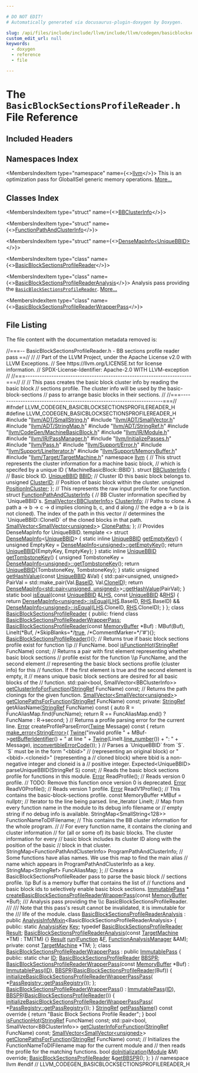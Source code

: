 ```yaml
---

# DO NOT EDIT!
# Automatically generated via docusaurus-plugin-doxygen by Doxygen.

slug: /api/files/include/include/llvm/include/llvm/codegen/basicblocksectionsprofilereader-h
custom_edit_url: null
keywords:
  - doxygen
  - reference
  - file

---
```





# The `BasicBlockSectionsProfileReader.h` File Reference

<DoxygenPage pluginConfig={pluginConfig}>



## Included Headers

<IncludesList>
<IncludesListItem
  filePath="llvm/ADT/SmallString.h"
  permalink="/docs/api/files/include/include/llvm/include/llvm/adt/smallstring-h"
  isLocal="true" />
<IncludesListItem
  filePath="llvm/ADT/SmallVector.h"
  permalink="/docs/api/files/include/include/llvm/include/llvm/adt/smallvector-h"
  isLocal="true" />
<IncludesListItem
  filePath="llvm/ADT/StringMap.h"
  permalink="/docs/api/files/include/include/llvm/include/llvm/adt/stringmap-h"
  isLocal="true" />
<IncludesListItem
  filePath="llvm/ADT/StringRef.h"
  permalink="/docs/api/files/include/include/llvm/include/llvm/adt/stringref-h"
  isLocal="true" />
<IncludesListItem
  filePath="llvm/CodeGen/MachineBasicBlock.h"
  permalink="/docs/api/files/include/include/llvm/include/llvm/codegen/machinebasicblock-h"
  isLocal="true" />
<IncludesListItem
  filePath="llvm/IR/Module.h"
  permalink="/docs/api/files/include/include/llvm/include/llvm/ir/module-h"
  isLocal="true" />
<IncludesListItem
  filePath="llvm/IR/PassManager.h"
  permalink="/docs/api/files/include/include/llvm/include/llvm/ir/passmanager-h"
  isLocal="true" />
<IncludesListItem
  filePath="llvm/InitializePasses.h"
  permalink="/docs/api/files/include/include/llvm/initializepasses-h"
  isLocal="true" />
<IncludesListItem
  filePath="llvm/Pass.h"
  permalink="/docs/api/files/include/include/llvm/pass-h"
  isLocal="true" />
<IncludesListItem
  filePath="llvm/Support/Error.h"
  permalink="/docs/api/files/include/include/llvm/include/llvm/support/error-h"
  isLocal="true" />
<IncludesListItem
  filePath="llvm/Support/LineIterator.h"
  permalink="/docs/api/files/include/include/llvm/include/llvm/support/lineiterator-h"
  isLocal="true" />
<IncludesListItem
  filePath="llvm/Support/MemoryBuffer.h"
  permalink="/docs/api/files/include/include/llvm/include/llvm/support/memorybuffer-h"
  isLocal="true" />
<IncludesListItem
  filePath="llvm/Target/TargetMachine.h"
  permalink="/docs/api/files/include/include/llvm/include/llvm/target/targetmachine-h"
  isLocal="true" />
</IncludesList>

## Namespaces Index

<MembersIndex>

<MembersIndexItem
  type="namespace"
  name={<><a href="/docs/api/namespaces/llvm">llvm</a></>}>
This is an optimization pass for GlobalISel generic memory operations. <a href="/docs/api/namespaces/llvm/#details">More...</a>
</MembersIndexItem>

</MembersIndex>

## Classes Index

<MembersIndex>

<MembersIndexItem
  type="struct"
  name={<><a href="/docs/api/structs/llvm/bbclusterinfo">BBClusterInfo</a></>}>
</MembersIndexItem>

<MembersIndexItem
  type="struct"
  name={<><a href="/docs/api/structs/llvm/functionpathandclusterinfo">FunctionPathAndClusterInfo</a></>}>
</MembersIndexItem>

<MembersIndexItem
  type="struct"
  name={<><a href="/docs/api/structs/llvm/densemapinfo-a5e8ac4b4d72810d165b1ceb2eae9222">DenseMapInfo&lt;UniqueBBID&gt;</a></>}>
</MembersIndexItem>

<MembersIndexItem
  type="class"
  name={<><a href="/docs/api/classes/llvm/basicblocksectionsprofilereader">BasicBlockSectionsProfileReader</a></>}>
</MembersIndexItem>

<MembersIndexItem
  type="class"
  name={<><a href="/docs/api/classes/llvm/basicblocksectionsprofilereaderanalysis">BasicBlockSectionsProfileReaderAnalysis</a></>}>
Analysis pass providing the <code><a href="/docs/api/classes/llvm/basicblocksectionsprofilereader">BasicBlockSectionsProfileReader</a></code>. <a href="/docs/api/classes/llvm/basicblocksectionsprofilereaderanalysis/#details">More...</a>
</MembersIndexItem>

<MembersIndexItem
  type="class"
  name={<><a href="/docs/api/classes/llvm/basicblocksectionsprofilereaderwrapperpass">BasicBlockSectionsProfileReaderWrapperPass</a></>}>
</MembersIndexItem>

</MembersIndex>


## File Listing

The file content with the documentation metadata removed is:

<ProgramListing>

<Link id="l00001" /><CodeLine lineNumber="1"><Highlight kind="comment">//===-- BasicBlockSectionsProfileReader.h - BB sections profile reader pass ==//</Highlight><Highlight kind="normal"></Highlight></CodeLine>
<Link id="l00002" /><CodeLine lineNumber="2"><Highlight kind="normal"></Highlight><Highlight kind="comment">//</Highlight><Highlight kind="normal"></Highlight></CodeLine>
<Link id="l00003" /><CodeLine lineNumber="3"><Highlight kind="normal"></Highlight><Highlight kind="comment">// Part of the LLVM Project, under the Apache License v2.0 with LLVM Exceptions.</Highlight><Highlight kind="normal"></Highlight></CodeLine>
<Link id="l00004" /><CodeLine lineNumber="4"><Highlight kind="normal"></Highlight><Highlight kind="comment">// See https://llvm.org/LICENSE.txt for license information.</Highlight><Highlight kind="normal"></Highlight></CodeLine>
<Link id="l00005" /><CodeLine lineNumber="5"><Highlight kind="normal"></Highlight><Highlight kind="comment">// SPDX-License-Identifier: Apache-2.0 WITH LLVM-exception</Highlight><Highlight kind="normal"></Highlight></CodeLine>
<Link id="l00006" /><CodeLine lineNumber="6"><Highlight kind="normal"></Highlight><Highlight kind="comment">//</Highlight><Highlight kind="normal"></Highlight></CodeLine>
<Link id="l00007" /><CodeLine lineNumber="7"><Highlight kind="normal"></Highlight><Highlight kind="comment">//===----------------------------------------------------------------------===//</Highlight><Highlight kind="normal"></Highlight></CodeLine>
<Link id="l00008" /><CodeLine lineNumber="8"><Highlight kind="normal"></Highlight><Highlight kind="comment">//</Highlight><Highlight kind="normal"></Highlight></CodeLine>
<Link id="l00009" /><CodeLine lineNumber="9"><Highlight kind="normal"></Highlight><Highlight kind="comment">// This pass creates the basic block cluster info by reading the basic block</Highlight><Highlight kind="normal"></Highlight></CodeLine>
<Link id="l00010" /><CodeLine lineNumber="10"><Highlight kind="normal"></Highlight><Highlight kind="comment">// sections profile. The cluster info will be used by the basic-block-sections</Highlight><Highlight kind="normal"></Highlight></CodeLine>
<Link id="l00011" /><CodeLine lineNumber="11"><Highlight kind="normal"></Highlight><Highlight kind="comment">// pass to arrange basic blocks in their sections.</Highlight><Highlight kind="normal"></Highlight></CodeLine>
<Link id="l00012" /><CodeLine lineNumber="12"><Highlight kind="normal"></Highlight><Highlight kind="comment">//</Highlight><Highlight kind="normal"></Highlight></CodeLine>
<Link id="l00013" /><CodeLine lineNumber="13"><Highlight kind="normal"></Highlight><Highlight kind="comment">//===----------------------------------------------------------------------===//</Highlight><Highlight kind="normal"></Highlight></CodeLine>
<Link id="l00014" /><CodeLine lineNumber="14"><Highlight kind="normal"></Highlight></CodeLine>
<Link id="l00015" /><CodeLine lineNumber="15"><Highlight kind="normal"></Highlight><Highlight kind="preprocessor">#ifndef LLVM&#95;CODEGEN&#95;BASICBLOCKSECTIONSPROFILEREADER&#95;H</Highlight><Highlight kind="normal"></Highlight></CodeLine>
<Link id="l00016" /><CodeLine lineNumber="16"><Highlight kind="normal"></Highlight><Highlight kind="preprocessor">#define LLVM&#95;CODEGEN&#95;BASICBLOCKSECTIONSPROFILEREADER&#95;H</Highlight><Highlight kind="normal"></Highlight></CodeLine>
<Link id="l00017" /><CodeLine lineNumber="17"><Highlight kind="normal"></Highlight></CodeLine>
<Link id="l00018" /><CodeLine lineNumber="18"><Highlight kind="normal"></Highlight><Highlight kind="preprocessor">#include &quot;<a href="/docs/api/files/include/include/llvm/include/llvm/adt/smallstring-h">llvm/ADT/SmallString.h</a>&quot;</Highlight><Highlight kind="normal"></Highlight></CodeLine>
<Link id="l00019" /><CodeLine lineNumber="19"><Highlight kind="normal"></Highlight><Highlight kind="preprocessor">#include &quot;<a href="/docs/api/files/include/include/llvm/include/llvm/adt/smallvector-h">llvm/ADT/SmallVector.h</a>&quot;</Highlight><Highlight kind="normal"></Highlight></CodeLine>
<Link id="l00020" /><CodeLine lineNumber="20"><Highlight kind="normal"></Highlight><Highlight kind="preprocessor">#include &quot;<a href="/docs/api/files/include/include/llvm/include/llvm/adt/stringmap-h">llvm/ADT/StringMap.h</a>&quot;</Highlight><Highlight kind="normal"></Highlight></CodeLine>
<Link id="l00021" /><CodeLine lineNumber="21"><Highlight kind="normal"></Highlight><Highlight kind="preprocessor">#include &quot;<a href="/docs/api/files/include/include/llvm/include/llvm/adt/stringref-h">llvm/ADT/StringRef.h</a>&quot;</Highlight><Highlight kind="normal"></Highlight></CodeLine>
<Link id="l00022" /><CodeLine lineNumber="22"><Highlight kind="normal"></Highlight><Highlight kind="preprocessor">#include &quot;<a href="/docs/api/files/include/include/llvm/include/llvm/codegen/machinebasicblock-h">llvm/CodeGen/MachineBasicBlock.h</a>&quot;</Highlight><Highlight kind="normal"></Highlight></CodeLine>
<Link id="l00023" /><CodeLine lineNumber="23"><Highlight kind="normal"></Highlight><Highlight kind="preprocessor">#include &quot;<a href="/docs/api/files/include/include/llvm/include/llvm/ir/module-h">llvm/IR/Module.h</a>&quot;</Highlight><Highlight kind="normal"></Highlight></CodeLine>
<Link id="l00024" /><CodeLine lineNumber="24"><Highlight kind="normal"></Highlight><Highlight kind="preprocessor">#include &quot;<a href="/docs/api/files/include/include/llvm/include/llvm/ir/passmanager-h">llvm/IR/PassManager.h</a>&quot;</Highlight><Highlight kind="normal"></Highlight></CodeLine>
<Link id="l00025" /><CodeLine lineNumber="25"><Highlight kind="normal"></Highlight><Highlight kind="preprocessor">#include &quot;<a href="/docs/api/files/include/include/llvm/initializepasses-h">llvm/InitializePasses.h</a>&quot;</Highlight><Highlight kind="normal"></Highlight></CodeLine>
<Link id="l00026" /><CodeLine lineNumber="26"><Highlight kind="normal"></Highlight><Highlight kind="preprocessor">#include &quot;<a href="/docs/api/files/include/include/llvm/pass-h">llvm/Pass.h</a>&quot;</Highlight><Highlight kind="normal"></Highlight></CodeLine>
<Link id="l00027" /><CodeLine lineNumber="27"><Highlight kind="normal"></Highlight><Highlight kind="preprocessor">#include &quot;<a href="/docs/api/files/include/include/llvm/include/llvm/support/error-h">llvm/Support/Error.h</a>&quot;</Highlight><Highlight kind="normal"></Highlight></CodeLine>
<Link id="l00028" /><CodeLine lineNumber="28"><Highlight kind="normal"></Highlight><Highlight kind="preprocessor">#include &quot;<a href="/docs/api/files/include/include/llvm/include/llvm/support/lineiterator-h">llvm/Support/LineIterator.h</a>&quot;</Highlight><Highlight kind="normal"></Highlight></CodeLine>
<Link id="l00029" /><CodeLine lineNumber="29"><Highlight kind="normal"></Highlight><Highlight kind="preprocessor">#include &quot;<a href="/docs/api/files/include/include/llvm/include/llvm/support/memorybuffer-h">llvm/Support/MemoryBuffer.h</a>&quot;</Highlight><Highlight kind="normal"></Highlight></CodeLine>
<Link id="l00030" /><CodeLine lineNumber="30"><Highlight kind="normal"></Highlight><Highlight kind="preprocessor">#include &quot;<a href="/docs/api/files/include/include/llvm/include/llvm/target/targetmachine-h">llvm/Target/TargetMachine.h</a>&quot;</Highlight><Highlight kind="normal"></Highlight></CodeLine>
<Link id="l00031" /><CodeLine lineNumber="31"><Highlight kind="normal"></Highlight></CodeLine>
<Link id="l00032" /><CodeLine lineNumber="32"><Highlight kind="normal"></Highlight><Highlight kind="keyword">namespace </Highlight><Highlight kind="normal"><a href="/docs/api/namespaces/llvm">llvm</a> &#123;</Highlight></CodeLine>
<Link id="l00033" /><CodeLine lineNumber="33"><Highlight kind="normal"></Highlight></CodeLine>
<Link id="l00034" /><CodeLine lineNumber="34"><Highlight kind="normal"></Highlight><Highlight kind="comment">// This struct represents the cluster information for a machine basic block,</Highlight><Highlight kind="normal"></Highlight></CodeLine>
<Link id="l00035" /><CodeLine lineNumber="35"><Highlight kind="normal"></Highlight><Highlight kind="comment">// which is specifed by a unique ID (&#96;MachineBasicBlock::BBID&#96;).</Highlight><Highlight kind="normal"></Highlight></CodeLine>
<Link id="l00036" /><CodeLine lineNumber="36" lineLink="/docs/api/structs/llvm/bbclusterinfo"><Highlight kind="normal"></Highlight><Highlight kind="keyword">struct </Highlight><Highlight kind="normal"><a href="/docs/api/structs/llvm/bbclusterinfo">BBClusterInfo</a> &#123;</Highlight></CodeLine>
<Link id="l00037" /><CodeLine lineNumber="37"><Highlight kind="normal">  </Highlight><Highlight kind="comment">// Basic block ID.</Highlight><Highlight kind="normal"></Highlight></CodeLine>
<Link id="l00038" /><CodeLine lineNumber="38" lineLink="/docs/api/structs/llvm/bbclusterinfo/#a856e22c7d8c576f4628291689b605620"><Highlight kind="normal">  <a href="/docs/api/structs/llvm/uniquebbid">UniqueBBID</a> <a href="/docs/api/structs/llvm/bbclusterinfo/#a856e22c7d8c576f4628291689b605620">BBID</a>;</Highlight></CodeLine>
<Link id="l00039" /><CodeLine lineNumber="39"><Highlight kind="normal">  </Highlight><Highlight kind="comment">// Cluster ID this basic block belongs to.</Highlight><Highlight kind="normal"></Highlight></CodeLine>
<Link id="l00040" /><CodeLine lineNumber="40" lineLink="/docs/api/structs/llvm/bbclusterinfo/#a5d73d4a01605abb5450ac23c00730533"><Highlight kind="normal">  </Highlight><Highlight kind="keywordtype">unsigned</Highlight><Highlight kind="normal"> <a href="/docs/api/structs/llvm/bbclusterinfo/#a5d73d4a01605abb5450ac23c00730533">ClusterID</a>;</Highlight></CodeLine>
<Link id="l00041" /><CodeLine lineNumber="41"><Highlight kind="normal">  </Highlight><Highlight kind="comment">// Position of basic block within the cluster.</Highlight><Highlight kind="normal"></Highlight></CodeLine>
<Link id="l00042" /><CodeLine lineNumber="42" lineLink="/docs/api/structs/llvm/bbclusterinfo/#a5a42eef31057691f64c6825b47f1d80b"><Highlight kind="normal">  </Highlight><Highlight kind="keywordtype">unsigned</Highlight><Highlight kind="normal"> <a href="/docs/api/structs/llvm/bbclusterinfo/#a5a42eef31057691f64c6825b47f1d80b">PositionInCluster</a>;</Highlight></CodeLine>
<Link id="l00043" /><CodeLine lineNumber="43"><Highlight kind="normal">&#125;;</Highlight></CodeLine>
<Link id="l00044" /><CodeLine lineNumber="44"><Highlight kind="normal"></Highlight></CodeLine>
<Link id="l00045" /><CodeLine lineNumber="45"><Highlight kind="normal"></Highlight><Highlight kind="comment">// This represents the raw input profile for one function.</Highlight><Highlight kind="normal"></Highlight></CodeLine>
<Link id="l00046" /><CodeLine lineNumber="46" lineLink="/docs/api/structs/llvm/functionpathandclusterinfo"><Highlight kind="normal"></Highlight><Highlight kind="keyword">struct </Highlight><Highlight kind="normal"><a href="/docs/api/structs/llvm/functionpathandclusterinfo">FunctionPathAndClusterInfo</a> &#123;</Highlight></CodeLine>
<Link id="l00047" /><CodeLine lineNumber="47"><Highlight kind="normal">  </Highlight><Highlight kind="comment">// BB Cluster information specified by &#96;UniqueBBID&#96;s.</Highlight><Highlight kind="normal"></Highlight></CodeLine>
<Link id="l00048" /><CodeLine lineNumber="48" lineLink="/docs/api/structs/llvm/functionpathandclusterinfo/#a6da93a2c06564b1a25fbe436affc11fa"><Highlight kind="normal">  <a href="/docs/api/classes/llvm/smallvector">SmallVector&lt;BBClusterInfo&gt;</a> <a href="/docs/api/structs/llvm/functionpathandclusterinfo/#a6da93a2c06564b1a25fbe436affc11fa">ClusterInfo</a>;</Highlight></CodeLine>
<Link id="l00049" /><CodeLine lineNumber="49"><Highlight kind="normal">  </Highlight><Highlight kind="comment">// Paths to clone. A path a -&gt; b -&gt; c -&gt; d implies cloning b, c, and d along</Highlight><Highlight kind="normal"></Highlight></CodeLine>
<Link id="l00050" /><CodeLine lineNumber="50"><Highlight kind="normal">  </Highlight><Highlight kind="comment">// the edge a -&gt; b (a is not cloned). The index of the path in this vector</Highlight><Highlight kind="normal"></Highlight></CodeLine>
<Link id="l00051" /><CodeLine lineNumber="51"><Highlight kind="normal">  </Highlight><Highlight kind="comment">// determines the &#96;UniqueBBID::CloneID&#96; of the cloned blocks in that path.</Highlight><Highlight kind="normal"></Highlight></CodeLine>
<Link id="l00052" /><CodeLine lineNumber="52" lineLink="/docs/api/structs/llvm/functionpathandclusterinfo/#aeaf3219812f105411c9173e2fb9dc59d"><Highlight kind="normal">  <a href="/docs/api/classes/llvm/smallvector">SmallVector&lt;SmallVector&lt;unsigned&gt;</a>&gt; <a href="/docs/api/structs/llvm/functionpathandclusterinfo/#aeaf3219812f105411c9173e2fb9dc59d">ClonePaths</a>;</Highlight></CodeLine>
<Link id="l00053" /><CodeLine lineNumber="53"><Highlight kind="normal">&#125;;</Highlight></CodeLine>
<Link id="l00054" /><CodeLine lineNumber="54"><Highlight kind="normal"></Highlight></CodeLine>
<Link id="l00055" /><CodeLine lineNumber="55"><Highlight kind="normal"></Highlight><Highlight kind="comment">// Provides DenseMapInfo for UniqueBBID.</Highlight><Highlight kind="normal"></Highlight></CodeLine>
<Link id="l00056" /><CodeLine lineNumber="56" lineLink="/docs/api/structs/llvm/densemapinfo-a5e8ac4b4d72810d165b1ceb2eae9222"><Highlight kind="normal"></Highlight><Highlight kind="keyword">template</Highlight><Highlight kind="normal"> &lt;&gt; </Highlight><Highlight kind="keyword">struct </Highlight><Highlight kind="normal"><a href="/docs/api/structs/llvm/densemapinfo">DenseMapInfo</a>&lt;<a href="/docs/api/structs/llvm/uniquebbid">UniqueBBID</a>&gt; &#123;</Highlight></CodeLine>
<Link id="l00057" /><CodeLine lineNumber="57" lineLink="/docs/api/structs/llvm/densemapinfo-a5e8ac4b4d72810d165b1ceb2eae9222/#a3f37aec789d75e38d285b6bc5e953d77"><Highlight kind="normal">  </Highlight><Highlight kind="keyword">static</Highlight><Highlight kind="normal"> </Highlight><Highlight kind="keyword">inline</Highlight><Highlight kind="normal"> <a href="/docs/api/structs/llvm/uniquebbid">UniqueBBID</a> <a href="/docs/api/structs/llvm/densemapinfo-a5e8ac4b4d72810d165b1ceb2eae9222/#a3f37aec789d75e38d285b6bc5e953d77">getEmptyKey</a>() &#123;</Highlight></CodeLine>
<Link id="l00058" /><CodeLine lineNumber="58"><Highlight kind="normal">    </Highlight><Highlight kind="keywordtype">unsigned</Highlight><Highlight kind="normal"> EmptyKey = <a href="/docs/api/structs/anonymous-namespace-gvnsink-cpp-/densemapinfo/#a1423601a8e4ec304e0756df4e761ebbb">DenseMapInfo&lt;unsigned&gt;::getEmptyKey</a>();</Highlight></CodeLine>
<Link id="l00059" /><CodeLine lineNumber="59"><Highlight kind="normal">    </Highlight><Highlight kind="keywordflow">return</Highlight><Highlight kind="normal"> <a href="/docs/api/structs/llvm/uniquebbid">UniqueBBID</a>&#123;EmptyKey, EmptyKey&#125;;</Highlight></CodeLine>
<Link id="l00060" /><CodeLine lineNumber="60"><Highlight kind="normal">  &#125;</Highlight></CodeLine>
<Link id="l00061" /><CodeLine lineNumber="61" lineLink="/docs/api/structs/llvm/densemapinfo-a5e8ac4b4d72810d165b1ceb2eae9222/#af7fceedbbdc6ccb58f18075f5ba2644a"><Highlight kind="normal">  </Highlight><Highlight kind="keyword">static</Highlight><Highlight kind="normal"> </Highlight><Highlight kind="keyword">inline</Highlight><Highlight kind="normal"> <a href="/docs/api/structs/llvm/uniquebbid">UniqueBBID</a> <a href="/docs/api/structs/llvm/densemapinfo-a5e8ac4b4d72810d165b1ceb2eae9222/#af7fceedbbdc6ccb58f18075f5ba2644a">getTombstoneKey</a>() &#123;</Highlight></CodeLine>
<Link id="l00062" /><CodeLine lineNumber="62"><Highlight kind="normal">    </Highlight><Highlight kind="keywordtype">unsigned</Highlight><Highlight kind="normal"> TombstoneKey = <a href="/docs/api/structs/anonymous-namespace-gvnsink-cpp-/densemapinfo/#a9571e26b946751eaf015a9b8dc508be9">DenseMapInfo&lt;unsigned&gt;::getTombstoneKey</a>();</Highlight></CodeLine>
<Link id="l00063" /><CodeLine lineNumber="63"><Highlight kind="normal">    </Highlight><Highlight kind="keywordflow">return</Highlight><Highlight kind="normal"> <a href="/docs/api/structs/llvm/uniquebbid">UniqueBBID</a>&#123;TombstoneKey, TombstoneKey&#125;;</Highlight></CodeLine>
<Link id="l00064" /><CodeLine lineNumber="64"><Highlight kind="normal">  &#125;</Highlight></CodeLine>
<Link id="l00065" /><CodeLine lineNumber="65" lineLink="/docs/api/structs/llvm/densemapinfo-a5e8ac4b4d72810d165b1ceb2eae9222/#a7d1e6dd4ec930f593a37cfcd11437f7b"><Highlight kind="normal">  </Highlight><Highlight kind="keyword">static</Highlight><Highlight kind="normal"> </Highlight><Highlight kind="keywordtype">unsigned</Highlight><Highlight kind="normal"> <a href="/docs/api/structs/llvm/densemapinfo-a5e8ac4b4d72810d165b1ceb2eae9222/#a7d1e6dd4ec930f593a37cfcd11437f7b">getHashValue</a>(</Highlight><Highlight kind="keyword">const</Highlight><Highlight kind="normal"> <a href="/docs/api/structs/llvm/uniquebbid">UniqueBBID</a> &amp;Val) &#123;</Highlight></CodeLine>
<Link id="l00066" /><CodeLine lineNumber="66"><Highlight kind="normal">    std::pair&lt;unsigned, unsigned&gt; PairVal =</Highlight></CodeLine>
<Link id="l00067" /><CodeLine lineNumber="67"><Highlight kind="normal">        std::make&#95;pair(Val.<a href="/docs/api/structs/llvm/uniquebbid/#a29b3434c18927aaa55922535939b5c0a">BaseID</a>, Val.<a href="/docs/api/structs/llvm/uniquebbid/#ab2e64a5fc6b747d55e6a78a3de47922f">CloneID</a>);</Highlight></CodeLine>
<Link id="l00068" /><CodeLine lineNumber="68"><Highlight kind="normal">    </Highlight><Highlight kind="keywordflow">return</Highlight><Highlight kind="normal"> <a href="/docs/api/structs/llvm/densemapinfo">DenseMapInfo&lt;std::pair&lt;unsigned, unsigned&gt;</a>&gt;<a href="/docs/api/structs/llvm/densemapinfo-a5e8ac4b4d72810d165b1ceb2eae9222/#a7d1e6dd4ec930f593a37cfcd11437f7b">::getHashValue</a>(PairVal);</Highlight></CodeLine>
<Link id="l00069" /><CodeLine lineNumber="69"><Highlight kind="normal">  &#125;</Highlight></CodeLine>
<Link id="l00070" /><CodeLine lineNumber="70" lineLink="/docs/api/structs/llvm/densemapinfo-a5e8ac4b4d72810d165b1ceb2eae9222/#a3bac0641fb9de287bac838a1f0295e0e"><Highlight kind="normal">  </Highlight><Highlight kind="keyword">static</Highlight><Highlight kind="normal"> </Highlight><Highlight kind="keywordtype">bool</Highlight><Highlight kind="normal"> <a href="/docs/api/structs/llvm/densemapinfo-a5e8ac4b4d72810d165b1ceb2eae9222/#a3bac0641fb9de287bac838a1f0295e0e">isEqual</a>(</Highlight><Highlight kind="keyword">const</Highlight><Highlight kind="normal"> <a href="/docs/api/structs/llvm/uniquebbid">UniqueBBID</a> &amp;<a href="/docs/api/files/lib/lib/target/lib/target/x86/x86partialreduction-cpp/#a9e1483f7215664a2315c53c3558d9a8d">LHS</a>, </Highlight><Highlight kind="keyword">const</Highlight><Highlight kind="normal"> <a href="/docs/api/structs/llvm/uniquebbid">UniqueBBID</a> &amp;<a href="/docs/api/files/lib/lib/target/lib/target/x86/x86partialreduction-cpp/#a87b8bfbbe9d8f7146d7f20a5fb42efd0">RHS</a>) &#123;</Highlight></CodeLine>
<Link id="l00071" /><CodeLine lineNumber="71"><Highlight kind="normal">    </Highlight><Highlight kind="keywordflow">return</Highlight><Highlight kind="normal"> <a href="/docs/api/structs/anonymous-namespace-gvnsink-cpp-/densemapinfo/#a17c9fc217e2ec4f12e8c2a27f783bcae">DenseMapInfo&lt;unsigned&gt;::isEqual</a>(<a href="/docs/api/files/lib/lib/target/lib/target/x86/x86partialreduction-cpp/#a9e1483f7215664a2315c53c3558d9a8d">LHS</a>.BaseID, <a href="/docs/api/files/lib/lib/target/lib/target/x86/x86partialreduction-cpp/#a87b8bfbbe9d8f7146d7f20a5fb42efd0">RHS</a>.BaseID) &amp;&amp;</Highlight></CodeLine>
<Link id="l00072" /><CodeLine lineNumber="72"><Highlight kind="normal">           <a href="/docs/api/structs/anonymous-namespace-gvnsink-cpp-/densemapinfo/#a17c9fc217e2ec4f12e8c2a27f783bcae">DenseMapInfo&lt;unsigned&gt;::isEqual</a>(<a href="/docs/api/files/lib/lib/target/lib/target/x86/x86partialreduction-cpp/#a9e1483f7215664a2315c53c3558d9a8d">LHS</a>.CloneID, <a href="/docs/api/files/lib/lib/target/lib/target/x86/x86partialreduction-cpp/#a87b8bfbbe9d8f7146d7f20a5fb42efd0">RHS</a>.CloneID);</Highlight></CodeLine>
<Link id="l00073" /><CodeLine lineNumber="73"><Highlight kind="normal">  &#125;</Highlight></CodeLine>
<Link id="l00074" /><CodeLine lineNumber="74"><Highlight kind="normal">&#125;;</Highlight></CodeLine>
<Link id="l00075" /><CodeLine lineNumber="75"><Highlight kind="normal"></Highlight></CodeLine>
<Link id="l00076" /><CodeLine lineNumber="76" lineLink="/docs/api/classes/llvm/basicblocksectionsprofilereader"><Highlight kind="normal"></Highlight><Highlight kind="keyword">class </Highlight><Highlight kind="normal"><a href="/docs/api/classes/llvm/basicblocksectionsprofilereader/#ad35626a3c499abcf5f053b94068a850c">BasicBlockSectionsProfileReader</a> &#123;</Highlight></CodeLine>
<Link id="l00077" /><CodeLine lineNumber="77"><Highlight kind="normal"></Highlight><Highlight kind="keyword">public</Highlight><Highlight kind="normal">:</Highlight></CodeLine>
<Link id="l00078" /><CodeLine lineNumber="78" lineLink="/docs/api/classes/llvm/basicblocksectionsprofilereader/#a0d758ee3cdd04c11cd66dc5547c81364"><Highlight kind="normal">  </Highlight><Highlight kind="keyword">friend</Highlight><Highlight kind="normal"> </Highlight><Highlight kind="keyword">class </Highlight><Highlight kind="normal"><a href="/docs/api/classes/llvm/basicblocksectionsprofilereader/#a0d758ee3cdd04c11cd66dc5547c81364">BasicBlockSectionsProfileReaderWrapperPass</a>;</Highlight></CodeLine>
<Link id="l00079" /><CodeLine lineNumber="79" lineLink="/docs/api/classes/llvm/basicblocksectionsprofilereader/#ad35626a3c499abcf5f053b94068a850c"><Highlight kind="normal">  <a href="/docs/api/classes/llvm/basicblocksectionsprofilereader/#ad35626a3c499abcf5f053b94068a850c">BasicBlockSectionsProfileReader</a>(</Highlight><Highlight kind="keyword">const</Highlight><Highlight kind="normal"> <a href="/docs/api/classes/llvm/memorybuffer">MemoryBuffer</a> &#42;Buf)</Highlight></CodeLine>
<Link id="l00080" /><CodeLine lineNumber="80"><Highlight kind="normal">      : MBuf(Buf), LineIt(&#42;Buf, </Highlight><Highlight kind="comment">/&#42;SkipBlanks=&#42;/</Highlight><Highlight kind="normal"><a href="/docs/api/files/lib/lib/analysis/basicaliasanalysis-cpp/#af6d5cafbdfc5313e65d990120021a3ec">true</a>, </Highlight><Highlight kind="comment">/&#42;CommentMarker=&#42;/</Highlight><Highlight kind="stringliteral">&#39;#&#39;</Highlight><Highlight kind="normal">)&#123;&#125;;</Highlight></CodeLine>
<Link id="l00081" /><CodeLine lineNumber="81"><Highlight kind="normal"></Highlight></CodeLine>
<Link id="l00082" /><CodeLine lineNumber="82" lineLink="/docs/api/classes/llvm/basicblocksectionsprofilereader/#afd6e2207e019b1ebde2119bd101c4c38"><Highlight kind="normal">  <a href="/docs/api/classes/llvm/basicblocksectionsprofilereader/#afd6e2207e019b1ebde2119bd101c4c38">BasicBlockSectionsProfileReader</a>()&#123;&#125;;</Highlight></CodeLine>
<Link id="l00083" /><CodeLine lineNumber="83"><Highlight kind="normal"></Highlight></CodeLine>
<Link id="l00084" /><CodeLine lineNumber="84"><Highlight kind="normal">  </Highlight><Highlight kind="comment">// Returns true if basic block sections profile exist for function \\p</Highlight><Highlight kind="normal"></Highlight></CodeLine>
<Link id="l00085" /><CodeLine lineNumber="85"><Highlight kind="normal">  </Highlight><Highlight kind="comment">// FuncName.</Highlight><Highlight kind="normal"></Highlight></CodeLine>
<Link id="l00086" /><CodeLine lineNumber="86" lineLink="/docs/api/classes/llvm/basicblocksectionsprofilereader/#a31414298cda30f1d52c965571b4efc75"><Highlight kind="normal">  </Highlight><Highlight kind="keywordtype">bool</Highlight><Highlight kind="normal"> <a href="/docs/api/classes/llvm/basicblocksectionsprofilereader/#a31414298cda30f1d52c965571b4efc75">isFunctionHot</a>(<a href="/docs/api/classes/llvm/stringref">StringRef</a> FuncName) </Highlight><Highlight kind="keyword">const</Highlight><Highlight kind="normal">;</Highlight></CodeLine>
<Link id="l00087" /><CodeLine lineNumber="87"><Highlight kind="normal"></Highlight></CodeLine>
<Link id="l00088" /><CodeLine lineNumber="88"><Highlight kind="normal">  </Highlight><Highlight kind="comment">// Returns a pair with first element representing whether basic block sections</Highlight><Highlight kind="normal"></Highlight></CodeLine>
<Link id="l00089" /><CodeLine lineNumber="89"><Highlight kind="normal">  </Highlight><Highlight kind="comment">// profile exist for the function \\p FuncName, and the second element</Highlight><Highlight kind="normal"></Highlight></CodeLine>
<Link id="l00090" /><CodeLine lineNumber="90"><Highlight kind="normal">  </Highlight><Highlight kind="comment">// representing the basic block sections profile (cluster info) for this</Highlight><Highlight kind="normal"></Highlight></CodeLine>
<Link id="l00091" /><CodeLine lineNumber="91"><Highlight kind="normal">  </Highlight><Highlight kind="comment">// function. If the first element is true and the second element is empty, it</Highlight><Highlight kind="normal"></Highlight></CodeLine>
<Link id="l00092" /><CodeLine lineNumber="92"><Highlight kind="normal">  </Highlight><Highlight kind="comment">// means unique basic block sections are desired for all basic blocks of the</Highlight><Highlight kind="normal"></Highlight></CodeLine>
<Link id="l00093" /><CodeLine lineNumber="93"><Highlight kind="normal">  </Highlight><Highlight kind="comment">// function.</Highlight><Highlight kind="normal"></Highlight></CodeLine>
<Link id="l00094" /><CodeLine lineNumber="94"><Highlight kind="normal">  std::pair&lt;bool, SmallVector&lt;BBClusterInfo&gt;&gt;</Highlight></CodeLine>
<Link id="l00095" /><CodeLine lineNumber="95" lineLink="/docs/api/classes/llvm/basicblocksectionsprofilereader/#a5f3e666af8707289ef11482f3369fdbe"><Highlight kind="normal">  <a href="/docs/api/classes/llvm/basicblocksectionsprofilereader/#a5f3e666af8707289ef11482f3369fdbe">getClusterInfoForFunction</a>(<a href="/docs/api/classes/llvm/stringref">StringRef</a> FuncName) </Highlight><Highlight kind="keyword">const</Highlight><Highlight kind="normal">;</Highlight></CodeLine>
<Link id="l00096" /><CodeLine lineNumber="96"><Highlight kind="normal"></Highlight></CodeLine>
<Link id="l00097" /><CodeLine lineNumber="97"><Highlight kind="normal">  </Highlight><Highlight kind="comment">// Returns the path clonings for the given function.</Highlight><Highlight kind="normal"></Highlight></CodeLine>
<Link id="l00098" /><CodeLine lineNumber="98"><Highlight kind="normal">  <a href="/docs/api/classes/llvm/smallvector">SmallVector&lt;SmallVector&lt;unsigned&gt;</a>&gt;</Highlight></CodeLine>
<Link id="l00099" /><CodeLine lineNumber="99" lineLink="/docs/api/classes/llvm/basicblocksectionsprofilereader/#a673c8b0f42e05ec7a49655508f2e1d9a"><Highlight kind="normal">  <a href="/docs/api/classes/llvm/basicblocksectionsprofilereader/#a673c8b0f42e05ec7a49655508f2e1d9a">getClonePathsForFunction</a>(<a href="/docs/api/classes/llvm/stringref">StringRef</a> FuncName) </Highlight><Highlight kind="keyword">const</Highlight><Highlight kind="normal">;</Highlight></CodeLine>
<Link id="l00100" /><CodeLine lineNumber="100"><Highlight kind="normal"></Highlight></CodeLine>
<Link id="l00101" /><CodeLine lineNumber="101"><Highlight kind="normal"></Highlight><Highlight kind="keyword">private</Highlight><Highlight kind="normal">:</Highlight></CodeLine>
<Link id="l00102" /><CodeLine lineNumber="102"><Highlight kind="normal">  <a href="/docs/api/classes/llvm/stringref">StringRef</a> getAliasName(<a href="/docs/api/classes/llvm/stringref">StringRef</a> FuncName)</Highlight><Highlight kind="keyword"> const </Highlight><Highlight kind="normal">&#123;</Highlight></CodeLine>
<Link id="l00103" /><CodeLine lineNumber="103"><Highlight kind="normal">    </Highlight><Highlight kind="keyword">auto</Highlight><Highlight kind="normal"> R = FuncAliasMap.find(FuncName);</Highlight></CodeLine>
<Link id="l00104" /><CodeLine lineNumber="104"><Highlight kind="normal">    </Highlight><Highlight kind="keywordflow">return</Highlight><Highlight kind="normal"> R == FuncAliasMap.end() ? FuncName : R-&gt;second;</Highlight></CodeLine>
<Link id="l00105" /><CodeLine lineNumber="105"><Highlight kind="normal">  &#125;</Highlight></CodeLine>
<Link id="l00106" /><CodeLine lineNumber="106"><Highlight kind="normal"></Highlight></CodeLine>
<Link id="l00107" /><CodeLine lineNumber="107"><Highlight kind="normal">  </Highlight><Highlight kind="comment">// Returns a profile parsing error for the current line.</Highlight><Highlight kind="normal"></Highlight></CodeLine>
<Link id="l00108" /><CodeLine lineNumber="108"><Highlight kind="normal">  <a href="/docs/api/classes/llvm/error">Error</a> createProfileParseError(<a href="/docs/api/classes/llvm/twine">Twine</a> Message)</Highlight><Highlight kind="keyword"> const </Highlight><Highlight kind="normal">&#123;</Highlight></CodeLine>
<Link id="l00109" /><CodeLine lineNumber="109"><Highlight kind="normal">    </Highlight><Highlight kind="keywordflow">return</Highlight><Highlight kind="normal"> <a href="/docs/api/namespaces/llvm/#a9999bd897fc8a1648bd69b36fee2d357">make&#95;error&lt;StringError&gt;</a>(</Highlight></CodeLine>
<Link id="l00110" /><CodeLine lineNumber="110"><Highlight kind="normal">        <a href="/docs/api/classes/llvm/twine">Twine</a>(</Highlight><Highlight kind="stringliteral">&quot;invalid profile &quot;</Highlight><Highlight kind="normal"> + MBuf-&gt;<a href="/docs/api/classes/llvm/memorybuffer/#a2037f11968aa30bfda0b4de9f335624d">getBufferIdentifier</a>() + </Highlight><Highlight kind="stringliteral">&quot; at line &quot;</Highlight><Highlight kind="normal"> +</Highlight></CodeLine>
<Link id="l00111" /><CodeLine lineNumber="111"><Highlight kind="normal">              <a href="/docs/api/classes/llvm/twine">Twine</a>(LineIt.<a href="/docs/api/classes/llvm/line-iterator/#a51eb9a429555dd682d9b265cff7f869f">line&#95;number</a>()) + </Highlight><Highlight kind="stringliteral">&quot;: &quot;</Highlight><Highlight kind="normal"> + Message),</Highlight></CodeLine>
<Link id="l00112" /><CodeLine lineNumber="112"><Highlight kind="normal">        <a href="/docs/api/namespaces/llvm/#a2b43c21951d0948b34bcf7019949032d">inconvertibleErrorCode</a>());</Highlight></CodeLine>
<Link id="l00113" /><CodeLine lineNumber="113"><Highlight kind="normal">  &#125;</Highlight></CodeLine>
<Link id="l00114" /><CodeLine lineNumber="114"><Highlight kind="normal"></Highlight></CodeLine>
<Link id="l00115" /><CodeLine lineNumber="115"><Highlight kind="normal">  </Highlight><Highlight kind="comment">// Parses a &#96;UniqueBBID&#96; from &#96;S&#96;. &#96;S&#96; must be in the form &quot;&lt;bbid&gt;&quot;</Highlight><Highlight kind="normal"></Highlight></CodeLine>
<Link id="l00116" /><CodeLine lineNumber="116"><Highlight kind="normal">  </Highlight><Highlight kind="comment">// (representing an original block) or &quot;&lt;bbid&gt;.&lt;cloneid&gt;&quot; (representing a</Highlight><Highlight kind="normal"></Highlight></CodeLine>
<Link id="l00117" /><CodeLine lineNumber="117"><Highlight kind="normal">  </Highlight><Highlight kind="comment">// cloned block) where bbid is a non-negative integer and cloneid is a</Highlight><Highlight kind="normal"></Highlight></CodeLine>
<Link id="l00118" /><CodeLine lineNumber="118"><Highlight kind="normal">  </Highlight><Highlight kind="comment">// positive integer.</Highlight><Highlight kind="normal"></Highlight></CodeLine>
<Link id="l00119" /><CodeLine lineNumber="119"><Highlight kind="normal">  Expected&lt;UniqueBBID&gt; parseUniqueBBID(StringRef S) </Highlight><Highlight kind="keyword">const</Highlight><Highlight kind="normal">;</Highlight></CodeLine>
<Link id="l00120" /><CodeLine lineNumber="120"><Highlight kind="normal"></Highlight></CodeLine>
<Link id="l00121" /><CodeLine lineNumber="121"><Highlight kind="normal">  </Highlight><Highlight kind="comment">// Reads the basic block sections profile for functions in this module.</Highlight><Highlight kind="normal"></Highlight></CodeLine>
<Link id="l00122" /><CodeLine lineNumber="122"><Highlight kind="normal">  <a href="/docs/api/namespaces/llvm/#ac226f3d2b9ca090171a8e0a8cb92c343a902b0d55fddef6f8d651fe1035b7d4bd">Error</a> ReadProfile();</Highlight></CodeLine>
<Link id="l00123" /><CodeLine lineNumber="123"><Highlight kind="normal"></Highlight></CodeLine>
<Link id="l00124" /><CodeLine lineNumber="124"><Highlight kind="normal">  </Highlight><Highlight kind="comment">// Reads version 0 profile.</Highlight><Highlight kind="normal"></Highlight></CodeLine>
<Link id="l00125" /><CodeLine lineNumber="125"><Highlight kind="normal">  </Highlight><Highlight kind="comment">// TODO: Remove this function once version 0 is deprecated.</Highlight><Highlight kind="normal"></Highlight></CodeLine>
<Link id="l00126" /><CodeLine lineNumber="126"><Highlight kind="normal">  <a href="/docs/api/namespaces/llvm/#ac226f3d2b9ca090171a8e0a8cb92c343a902b0d55fddef6f8d651fe1035b7d4bd">Error</a> ReadV0Profile();</Highlight></CodeLine>
<Link id="l00127" /><CodeLine lineNumber="127"><Highlight kind="normal"></Highlight></CodeLine>
<Link id="l00128" /><CodeLine lineNumber="128"><Highlight kind="normal">  </Highlight><Highlight kind="comment">// Reads version 1 profile.</Highlight><Highlight kind="normal"></Highlight></CodeLine>
<Link id="l00129" /><CodeLine lineNumber="129"><Highlight kind="normal">  <a href="/docs/api/namespaces/llvm/#ac226f3d2b9ca090171a8e0a8cb92c343a902b0d55fddef6f8d651fe1035b7d4bd">Error</a> ReadV1Profile();</Highlight></CodeLine>
<Link id="l00130" /><CodeLine lineNumber="130"><Highlight kind="normal"></Highlight></CodeLine>
<Link id="l00131" /><CodeLine lineNumber="131"><Highlight kind="normal">  </Highlight><Highlight kind="comment">// This contains the basic-block-sections profile.</Highlight><Highlight kind="normal"></Highlight></CodeLine>
<Link id="l00132" /><CodeLine lineNumber="132"><Highlight kind="normal">  </Highlight><Highlight kind="keyword">const</Highlight><Highlight kind="normal"> MemoryBuffer &#42;MBuf = </Highlight><Highlight kind="keyword">nullptr</Highlight><Highlight kind="normal">;</Highlight></CodeLine>
<Link id="l00133" /><CodeLine lineNumber="133"><Highlight kind="normal"></Highlight></CodeLine>
<Link id="l00134" /><CodeLine lineNumber="134"><Highlight kind="normal">  </Highlight><Highlight kind="comment">// Iterator to the line being parsed.</Highlight><Highlight kind="normal"></Highlight></CodeLine>
<Link id="l00135" /><CodeLine lineNumber="135"><Highlight kind="normal">  line&#95;iterator LineIt;</Highlight></CodeLine>
<Link id="l00136" /><CodeLine lineNumber="136"><Highlight kind="normal"></Highlight></CodeLine>
<Link id="l00137" /><CodeLine lineNumber="137"><Highlight kind="normal">  </Highlight><Highlight kind="comment">// Map from every function name in the module to its debug info filename or</Highlight><Highlight kind="normal"></Highlight></CodeLine>
<Link id="l00138" /><CodeLine lineNumber="138"><Highlight kind="normal">  </Highlight><Highlight kind="comment">// empty string if no debug info is available.</Highlight><Highlight kind="normal"></Highlight></CodeLine>
<Link id="l00139" /><CodeLine lineNumber="139"><Highlight kind="normal">  StringMap&lt;SmallString&lt;128&gt;&gt; FunctionNameToDIFilename;</Highlight></CodeLine>
<Link id="l00140" /><CodeLine lineNumber="140"><Highlight kind="normal"></Highlight></CodeLine>
<Link id="l00141" /><CodeLine lineNumber="141"><Highlight kind="normal">  </Highlight><Highlight kind="comment">// This contains the BB cluster information for the whole program.</Highlight><Highlight kind="normal"></Highlight></CodeLine>
<Link id="l00142" /><CodeLine lineNumber="142"><Highlight kind="normal">  </Highlight><Highlight kind="comment">//</Highlight><Highlight kind="normal"></Highlight></CodeLine>
<Link id="l00143" /><CodeLine lineNumber="143"><Highlight kind="normal">  </Highlight><Highlight kind="comment">// For every function name, it contains the cloning and cluster information</Highlight><Highlight kind="normal"></Highlight></CodeLine>
<Link id="l00144" /><CodeLine lineNumber="144"><Highlight kind="normal">  </Highlight><Highlight kind="comment">// for (all or some of) its basic blocks. The cluster information for every</Highlight><Highlight kind="normal"></Highlight></CodeLine>
<Link id="l00145" /><CodeLine lineNumber="145"><Highlight kind="normal">  </Highlight><Highlight kind="comment">// basic block includes its cluster ID along with the position of the basic</Highlight><Highlight kind="normal"></Highlight></CodeLine>
<Link id="l00146" /><CodeLine lineNumber="146"><Highlight kind="normal">  </Highlight><Highlight kind="comment">// block in that cluster.</Highlight><Highlight kind="normal"></Highlight></CodeLine>
<Link id="l00147" /><CodeLine lineNumber="147"><Highlight kind="normal">  StringMap&lt;FunctionPathAndClusterInfo&gt; ProgramPathAndClusterInfo;</Highlight></CodeLine>
<Link id="l00148" /><CodeLine lineNumber="148"><Highlight kind="normal"></Highlight></CodeLine>
<Link id="l00149" /><CodeLine lineNumber="149"><Highlight kind="normal">  </Highlight><Highlight kind="comment">// Some functions have alias names. We use this map to find the main alias</Highlight><Highlight kind="normal"></Highlight></CodeLine>
<Link id="l00150" /><CodeLine lineNumber="150"><Highlight kind="normal">  </Highlight><Highlight kind="comment">// name which appears in ProgramPathAndClusterInfo as a key.</Highlight><Highlight kind="normal"></Highlight></CodeLine>
<Link id="l00151" /><CodeLine lineNumber="151"><Highlight kind="normal">  StringMap&lt;StringRef&gt; FuncAliasMap;</Highlight></CodeLine>
<Link id="l00152" /><CodeLine lineNumber="152"><Highlight kind="normal">&#125;;</Highlight></CodeLine>
<Link id="l00153" /><CodeLine lineNumber="153"><Highlight kind="normal"></Highlight></CodeLine>
<Link id="l00154" /><CodeLine lineNumber="154"><Highlight kind="normal"></Highlight><Highlight kind="comment">// Creates a BasicBlockSectionsProfileReader pass to parse the basic block</Highlight><Highlight kind="normal"></Highlight></CodeLine>
<Link id="l00155" /><CodeLine lineNumber="155"><Highlight kind="normal"></Highlight><Highlight kind="comment">// sections profile. \\p Buf is a memory buffer that contains the list of</Highlight><Highlight kind="normal"></Highlight></CodeLine>
<Link id="l00156" /><CodeLine lineNumber="156"><Highlight kind="normal"></Highlight><Highlight kind="comment">// functions and basic block ids to selectively enable basic block sections.</Highlight><Highlight kind="normal"></Highlight></CodeLine>
<Link id="l00157" /><CodeLine lineNumber="157"><Highlight kind="normal"><a href="/docs/api/classes/llvm/immutablepass">ImmutablePass</a> &#42;</Highlight></CodeLine>
<Link id="l00158" /><CodeLine lineNumber="158"><Highlight kind="normal"><a href="/docs/api/namespaces/llvm/#a5de615b0d67e5c48186eb2cf19315948">createBasicBlockSectionsProfileReaderWrapperPass</a>(</Highlight><Highlight kind="keyword">const</Highlight><Highlight kind="normal"> <a href="/docs/api/classes/llvm/memorybuffer">MemoryBuffer</a> &#42;Buf);</Highlight></CodeLine>
<Link id="l00159" /><CodeLine lineNumber="159"><Highlight kind="normal"></Highlight><Highlight kind="comment"></Highlight></CodeLine>
<Link id="l00160" /><CodeLine lineNumber="160"><Highlight kind="comment">/// Analysis pass providing the \\c BasicBlockSectionsProfileReader.</Highlight></CodeLine>
<Link id="l00161" /><CodeLine lineNumber="161"><Highlight kind="comment">///</Highlight></CodeLine>
<Link id="l00162" /><CodeLine lineNumber="162"><Highlight kind="comment">/// Note that this pass&#39;s result cannot be invalidated, it is immutable for the</Highlight></CodeLine>
<Link id="l00163" /><CodeLine lineNumber="163"><Highlight kind="comment">/// life of the module.</Highlight><Highlight kind="normal"></Highlight></CodeLine>
<Link id="l00164" /><CodeLine lineNumber="164" lineLink="/docs/api/classes/llvm/basicblocksectionsprofilereaderanalysis"><Highlight kind="normal"></Highlight><Highlight kind="keyword">class </Highlight><Highlight kind="normal"><a href="/docs/api/classes/llvm/basicblocksectionsprofilereaderanalysis/#ab3f918dd9c7f7f82e79b2851ce1d08bb">BasicBlockSectionsProfileReaderAnalysis</a></Highlight></CodeLine>
<Link id="l00165" /><CodeLine lineNumber="165"><Highlight kind="normal">    : </Highlight><Highlight kind="keyword">public</Highlight><Highlight kind="normal"> <a href="/docs/api/structs/llvm/analysisinfomixin">AnalysisInfoMixin</a>&lt;BasicBlockSectionsProfileReaderAnalysis&gt; &#123;</Highlight></CodeLine>
<Link id="l00166" /><CodeLine lineNumber="166"><Highlight kind="normal"></Highlight></CodeLine>
<Link id="l00167" /><CodeLine lineNumber="167"><Highlight kind="normal"></Highlight><Highlight kind="keyword">public</Highlight><Highlight kind="normal">:</Highlight></CodeLine>
<Link id="l00168" /><CodeLine lineNumber="168" lineLink="/docs/api/classes/llvm/basicblocksectionsprofilereaderanalysis/#ad3a01491a1d07ccc5c61bcc3fa9b863a"><Highlight kind="normal">  </Highlight><Highlight kind="keyword">static</Highlight><Highlight kind="normal"> <a href="/docs/api/structs/llvm/analysiskey">AnalysisKey</a> <a href="/docs/api/classes/llvm/basicblocksectionsprofilereaderanalysis/#ad3a01491a1d07ccc5c61bcc3fa9b863a">Key</a>;</Highlight></CodeLine>
<Link id="l00169" /><CodeLine lineNumber="169" lineLink="/docs/api/classes/llvm/basicblocksectionsprofilereaderanalysis/#a7c2e84ac101612f2486e380b4bc0a36d"><Highlight kind="normal">  </Highlight><Highlight kind="keyword">typedef</Highlight><Highlight kind="normal"> <a href="/docs/api/classes/llvm/basicblocksectionsprofilereader">BasicBlockSectionsProfileReader</a> <a href="/docs/api/classes/llvm/basicblocksectionsprofilereaderanalysis/#a7c2e84ac101612f2486e380b4bc0a36d">Result</a>;</Highlight></CodeLine>
<Link id="l00170" /><CodeLine lineNumber="170" lineLink="/docs/api/classes/llvm/basicblocksectionsprofilereaderanalysis/#ab3f918dd9c7f7f82e79b2851ce1d08bb"><Highlight kind="normal">  <a href="/docs/api/classes/llvm/basicblocksectionsprofilereaderanalysis/#ab3f918dd9c7f7f82e79b2851ce1d08bb">BasicBlockSectionsProfileReaderAnalysis</a>(</Highlight><Highlight kind="keyword">const</Highlight><Highlight kind="normal"> <a href="/docs/api/classes/llvm/targetmachine">TargetMachine</a> &#42;TM) : TM(TM) &#123;&#125;</Highlight></CodeLine>
<Link id="l00171" /><CodeLine lineNumber="171"><Highlight kind="normal"></Highlight></CodeLine>
<Link id="l00172" /><CodeLine lineNumber="172"><Highlight kind="normal">  <a href="/docs/api/classes/llvm/basicblocksectionsprofilereaderanalysis/#a7c2e84ac101612f2486e380b4bc0a36d">Result</a> <a href="/docs/api/classes/llvm/basicblocksectionsprofilereaderanalysis/#a8ea96c4bda6da56639714c7d394dc242">run</a>(<a href="/docs/api/classes/llvm/function">Function</a> &amp;<a href="/docs/api/files/lib/lib/support/md5-cpp/#a96d73bbd7af15cb1fc38c3f4a3bd82e9">F</a>, <a href="/docs/api/namespaces/llvm/#adce09a5a0de0e3177eb00e932734af2f">FunctionAnalysisManager</a> &amp;AM);</Highlight></CodeLine>
<Link id="l00173" /><CodeLine lineNumber="173"><Highlight kind="normal"></Highlight></CodeLine>
<Link id="l00174" /><CodeLine lineNumber="174"><Highlight kind="normal"></Highlight><Highlight kind="keyword">private</Highlight><Highlight kind="normal">:</Highlight></CodeLine>
<Link id="l00175" /><CodeLine lineNumber="175"><Highlight kind="normal">  </Highlight><Highlight kind="keyword">const</Highlight><Highlight kind="normal"> <a href="/docs/api/classes/llvm/targetmachine">TargetMachine</a> &#42;TM;</Highlight></CodeLine>
<Link id="l00176" /><CodeLine lineNumber="176"><Highlight kind="normal">&#125;;</Highlight></CodeLine>
<Link id="l00177" /><CodeLine lineNumber="177"><Highlight kind="normal"></Highlight></CodeLine>
<Link id="l00178" /><CodeLine lineNumber="178" lineLink="/docs/api/classes/llvm/basicblocksectionsprofilereaderwrapperpass"><Highlight kind="normal"></Highlight><Highlight kind="keyword">class </Highlight><Highlight kind="normal"><a href="/docs/api/classes/llvm/basicblocksectionsprofilereaderwrapperpass/#af672c06aa34ac7d31e4d703c95afedb5">BasicBlockSectionsProfileReaderWrapperPass</a> : </Highlight><Highlight kind="keyword">public</Highlight><Highlight kind="normal"> <a href="/docs/api/classes/llvm/immutablepass/#a4d664099280bb09275254d64c329d25d">ImmutablePass</a> &#123;</Highlight></CodeLine>
<Link id="l00179" /><CodeLine lineNumber="179"><Highlight kind="normal"></Highlight><Highlight kind="keyword">public</Highlight><Highlight kind="normal">:</Highlight></CodeLine>
<Link id="l00180" /><CodeLine lineNumber="180" lineLink="/docs/api/classes/llvm/basicblocksectionsprofilereaderwrapperpass/#a35964d3943642c7d485dc17e1173e864"><Highlight kind="normal">  </Highlight><Highlight kind="keyword">static</Highlight><Highlight kind="normal"> </Highlight><Highlight kind="keywordtype">char</Highlight><Highlight kind="normal"> <a href="/docs/api/classes/llvm/basicblocksectionsprofilereaderwrapperpass/#a35964d3943642c7d485dc17e1173e864">ID</a>;</Highlight></CodeLine>
<Link id="l00181" /><CodeLine lineNumber="181" lineLink="/docs/api/classes/llvm/basicblocksectionsprofilereaderwrapperpass/#a457bff4a0939f4e9206bdc814a231b07"><Highlight kind="normal">  <a href="/docs/api/classes/llvm/basicblocksectionsprofilereader">BasicBlockSectionsProfileReader</a> <a href="/docs/api/classes/llvm/basicblocksectionsprofilereaderwrapperpass/#a457bff4a0939f4e9206bdc814a231b07">BBSPR</a>;</Highlight></CodeLine>
<Link id="l00182" /><CodeLine lineNumber="182"><Highlight kind="normal"></Highlight></CodeLine>
<Link id="l00183" /><CodeLine lineNumber="183" lineLink="/docs/api/classes/llvm/basicblocksectionsprofilereaderwrapperpass/#af672c06aa34ac7d31e4d703c95afedb5"><Highlight kind="normal">  <a href="/docs/api/classes/llvm/basicblocksectionsprofilereaderwrapperpass/#af672c06aa34ac7d31e4d703c95afedb5">BasicBlockSectionsProfileReaderWrapperPass</a>(</Highlight><Highlight kind="keyword">const</Highlight><Highlight kind="normal"> <a href="/docs/api/classes/llvm/memorybuffer">MemoryBuffer</a> &#42;Buf)</Highlight></CodeLine>
<Link id="l00184" /><CodeLine lineNumber="184"><Highlight kind="normal">      : <a href="/docs/api/classes/llvm/immutablepass/#a4d664099280bb09275254d64c329d25d">ImmutablePass</a>(<a href="/docs/api/classes/llvm/basicblocksectionsprofilereaderwrapperpass/#a35964d3943642c7d485dc17e1173e864">ID</a>), <a href="/docs/api/classes/llvm/basicblocksectionsprofilereaderwrapperpass/#a457bff4a0939f4e9206bdc814a231b07">BBSPR</a>(<a href="/docs/api/classes/llvm/basicblocksectionsprofilereader">BasicBlockSectionsProfileReader</a>(Buf)) &#123;</Highlight></CodeLine>
<Link id="l00185" /><CodeLine lineNumber="185"><Highlight kind="normal">    <a href="/docs/api/namespaces/llvm/#a3f167c8f10a8452424e81b9da0a7693b">initializeBasicBlockSectionsProfileReaderWrapperPassPass</a>(</Highlight></CodeLine>
<Link id="l00186" /><CodeLine lineNumber="186"><Highlight kind="normal">        &#42;<a href="/docs/api/classes/llvm/passregistry/#a05a729900b76c89e808c6c3094921b2f">PassRegistry::getPassRegistry</a>());</Highlight></CodeLine>
<Link id="l00187" /><CodeLine lineNumber="187"><Highlight kind="normal">  &#125;;</Highlight></CodeLine>
<Link id="l00188" /><CodeLine lineNumber="188"><Highlight kind="normal"></Highlight></CodeLine>
<Link id="l00189" /><CodeLine lineNumber="189" lineLink="/docs/api/classes/llvm/basicblocksectionsprofilereaderwrapperpass/#ab196b483867e867596d4b0c724887d26"><Highlight kind="normal">  <a href="/docs/api/classes/llvm/basicblocksectionsprofilereaderwrapperpass/#ab196b483867e867596d4b0c724887d26">BasicBlockSectionsProfileReaderWrapperPass</a>()</Highlight></CodeLine>
<Link id="l00190" /><CodeLine lineNumber="190"><Highlight kind="normal">      : <a href="/docs/api/classes/llvm/immutablepass/#a4d664099280bb09275254d64c329d25d">ImmutablePass</a>(<a href="/docs/api/classes/llvm/basicblocksectionsprofilereaderwrapperpass/#a35964d3943642c7d485dc17e1173e864">ID</a>), <a href="/docs/api/classes/llvm/basicblocksectionsprofilereaderwrapperpass/#a457bff4a0939f4e9206bdc814a231b07">BBSPR</a>(<a href="/docs/api/classes/llvm/basicblocksectionsprofilereader">BasicBlockSectionsProfileReader</a>()) &#123;</Highlight></CodeLine>
<Link id="l00191" /><CodeLine lineNumber="191"><Highlight kind="normal">    <a href="/docs/api/namespaces/llvm/#a3f167c8f10a8452424e81b9da0a7693b">initializeBasicBlockSectionsProfileReaderWrapperPassPass</a>(</Highlight></CodeLine>
<Link id="l00192" /><CodeLine lineNumber="192"><Highlight kind="normal">        &#42;<a href="/docs/api/classes/llvm/passregistry/#a05a729900b76c89e808c6c3094921b2f">PassRegistry::getPassRegistry</a>());</Highlight></CodeLine>
<Link id="l00193" /><CodeLine lineNumber="193"><Highlight kind="normal">  &#125;</Highlight></CodeLine>
<Link id="l00194" /><CodeLine lineNumber="194"><Highlight kind="normal"></Highlight></CodeLine>
<Link id="l00195" /><CodeLine lineNumber="195" lineLink="/docs/api/classes/llvm/basicblocksectionsprofilereaderwrapperpass/#acafe6f28be0cea2fcaf8a9e31bbb20b9"><Highlight kind="normal">  <a href="/docs/api/classes/llvm/stringref">StringRef</a> <a href="/docs/api/classes/llvm/basicblocksectionsprofilereaderwrapperpass/#acafe6f28be0cea2fcaf8a9e31bbb20b9">getPassName</a>()</Highlight><Highlight kind="keyword"> const override </Highlight><Highlight kind="normal">&#123;</Highlight></CodeLine>
<Link id="l00196" /><CodeLine lineNumber="196"><Highlight kind="normal">    </Highlight><Highlight kind="keywordflow">return</Highlight><Highlight kind="normal"> </Highlight><Highlight kind="stringliteral">&quot;Basic Block Sections Profile Reader&quot;</Highlight><Highlight kind="normal">;</Highlight></CodeLine>
<Link id="l00197" /><CodeLine lineNumber="197"><Highlight kind="normal">  &#125;</Highlight></CodeLine>
<Link id="l00198" /><CodeLine lineNumber="198"><Highlight kind="normal"></Highlight></CodeLine>
<Link id="l00199" /><CodeLine lineNumber="199"><Highlight kind="normal">  </Highlight><Highlight kind="keywordtype">bool</Highlight><Highlight kind="normal"> <a href="/docs/api/classes/llvm/basicblocksectionsprofilereaderwrapperpass/#a9b51d1b21ce4cc6959eaca63d7e7bd85">isFunctionHot</a>(<a href="/docs/api/classes/llvm/stringref">StringRef</a> FuncName) </Highlight><Highlight kind="keyword">const</Highlight><Highlight kind="normal">;</Highlight></CodeLine>
<Link id="l00200" /><CodeLine lineNumber="200"><Highlight kind="normal"></Highlight></CodeLine>
<Link id="l00201" /><CodeLine lineNumber="201"><Highlight kind="normal">  std::pair&lt;bool, SmallVector&lt;BBClusterInfo&gt;&gt;</Highlight></CodeLine>
<Link id="l00202" /><CodeLine lineNumber="202"><Highlight kind="normal">  <a href="/docs/api/classes/llvm/basicblocksectionsprofilereaderwrapperpass/#accb75267cae6a683edef7785b1b15ddb">getClusterInfoForFunction</a>(<a href="/docs/api/classes/llvm/stringref">StringRef</a> FuncName) </Highlight><Highlight kind="keyword">const</Highlight><Highlight kind="normal">;</Highlight></CodeLine>
<Link id="l00203" /><CodeLine lineNumber="203"><Highlight kind="normal"></Highlight></CodeLine>
<Link id="l00204" /><CodeLine lineNumber="204"><Highlight kind="normal">  <a href="/docs/api/classes/llvm/smallvector">SmallVector&lt;SmallVector&lt;unsigned&gt;</a>&gt;</Highlight></CodeLine>
<Link id="l00205" /><CodeLine lineNumber="205"><Highlight kind="normal">  <a href="/docs/api/classes/llvm/basicblocksectionsprofilereaderwrapperpass/#a4f04f0c0725eee6c8ac655b62f80d664">getClonePathsForFunction</a>(<a href="/docs/api/classes/llvm/stringref">StringRef</a> FuncName) </Highlight><Highlight kind="keyword">const</Highlight><Highlight kind="normal">;</Highlight></CodeLine>
<Link id="l00206" /><CodeLine lineNumber="206"><Highlight kind="normal"></Highlight></CodeLine>
<Link id="l00207" /><CodeLine lineNumber="207"><Highlight kind="normal">  </Highlight><Highlight kind="comment">// Initializes the FunctionNameToDIFilename map for the current module and</Highlight><Highlight kind="normal"></Highlight></CodeLine>
<Link id="l00208" /><CodeLine lineNumber="208"><Highlight kind="normal">  </Highlight><Highlight kind="comment">// then reads the profile for the matching functions.</Highlight><Highlight kind="normal"></Highlight></CodeLine>
<Link id="l00209" /><CodeLine lineNumber="209"><Highlight kind="normal">  </Highlight><Highlight kind="keywordtype">bool</Highlight><Highlight kind="normal"> <a href="/docs/api/classes/llvm/basicblocksectionsprofilereaderwrapperpass/#a065b76d17a91964a67b2e45dbc1db7a0">doInitialization</a>(<a href="/docs/api/classes/llvm/module">Module</a> &amp;M) </Highlight><Highlight kind="keyword">override</Highlight><Highlight kind="normal">;</Highlight></CodeLine>
<Link id="l00210" /><CodeLine lineNumber="210"><Highlight kind="normal"></Highlight></CodeLine>
<Link id="l00211" /><CodeLine lineNumber="211"><Highlight kind="normal">  <a href="/docs/api/classes/llvm/basicblocksectionsprofilereader">BasicBlockSectionsProfileReader</a> &amp;<a href="/docs/api/classes/llvm/basicblocksectionsprofilereaderwrapperpass/#a4cadd4ea1a09de954440670eb57af44a">getBBSPR</a>();</Highlight></CodeLine>
<Link id="l00212" /><CodeLine lineNumber="212"><Highlight kind="normal">&#125;;</Highlight></CodeLine>
<Link id="l00213" /><CodeLine lineNumber="213"><Highlight kind="normal"></Highlight></CodeLine>
<Link id="l00214" /><CodeLine lineNumber="214"><Highlight kind="normal">&#125; </Highlight><Highlight kind="comment">// namespace llvm</Highlight><Highlight kind="normal"></Highlight></CodeLine>
<Link id="l00215" /><CodeLine lineNumber="215"><Highlight kind="normal"></Highlight><Highlight kind="preprocessor">#endif </Highlight><Highlight kind="comment">// LLVM&#95;CODEGEN&#95;BASICBLOCKSECTIONSPROFILEREADER&#95;H</Highlight><Highlight kind="normal"></Highlight></CodeLine>

</ProgramListing>


</DoxygenPage>
